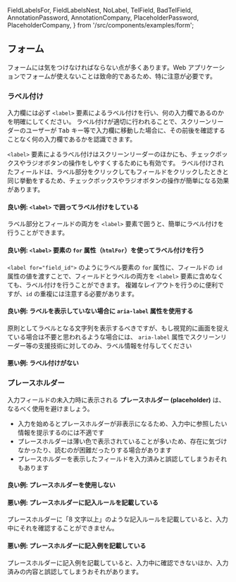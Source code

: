   FieldLabelsFor,
  FieldLabelsNest,
  NoLabel,
  TelField,
  BadTelField,
  AnnotationPassword,
  AnnotationCompany,
  PlaceholderPassword,
  PlaceholderCompany,
} from '/src/components/examples/form';

<Title>フォーム</Title>

## フォーム

フォームには気をつけなければならない点が多くあります。Web アプリケーションでフォームが使えないことは致命的であるため、特に注意が必要です。

### ラベル付け

入力欄には必ず `<label>` 要素によるラベル付けを行い、何の入力欄であるのかを明確にしてください。
ラベル付けが適切に行われることで、スクリーンリーダーのユーザーが <kbd>Tab</kbd> キー等で入力欄に移動した場合に、その前後を確認することなく何の入力欄であるかを認識できます。

`<label>` 要素によるラベル付けはスクリーンリーダーのほかにも、チェックボックスやラジオボタンの操作をしやすくするためにも有効です。
ラベル付けされたフィールドは、ラベル部分をクリックしてもフィールドをクリックしたときと同じ挙動をするため、チェックボックスやラジオボタンの操作が簡単になる効果があります。

#### 良い例: `<label>` で囲ってラベル付けをしている

ラベル部分とフィールドの両方を `<label>` 要素で囲うと、簡単にラベル付けを行うことができます。

<FieldLabelsNest />

#### 良い例: `<label>` 要素の `for` 属性（`htmlFor`）を使ってラベル付けを行う

`<label for="field_id">` のようにラベル要素の `for` 属性に、フィールドの `id` 属性の値を渡すことで、フィールドとラベルの両方を `<label>` 要素に含めなくても、ラベル付けを行うことができます。
複雑なレイアウトを行うのに便利ですが、`id` の重複には注意する必要があります。

<FieldLabelsFor />

#### 良い例: ラベルを表示していない場合に `aria-label` 属性を使用する

原則としてラベルとなる文字列を表示するべきですが、もし視覚的に画面を捉えている場合は不要と思われるような場合には、 `aria-label` 属性でスクリーンリーダー等の支援技術に対してのみ、ラベル情報を付与してください

<TelField />

#### 悪い例: ラベル付けがない

<NoLabel />

<BadTelField />

### プレースホルダー

入力フィールドの未入力時に表示される **プレースホルダー (placeholder)** は、なるべく使用を避けましょう。

- 入力を始めるとプレースホルダーが非表示になるため、入力中に参照したい情報を提示するのには不適です
- プレースホルダーは薄い色で表示されていることが多いため、存在に気づけなかったり、読むのが困難だったりする場合があります
- プレースホルダーを表示したフィールドを入力済みと誤認してしまうおそれもあります

#### 良い例: プレースホルダーを使用しない

<AnnotationPassword />
<AnnotationCompany />

#### 悪い例: プレースホルダーに記入ルールを記載している

プレースホルダーに「8 文字以上」のような記入ルールを記載していると、入力中にそれを確認することができません。

<PlaceholderPassword />

#### 悪い例: プレースホルダーに記入例を記載している

プレースホルダーに記入例を記載していると、入力中に確認できないほか、入力済みの内容と誤認してしまうおそれがあります。

<PlaceholderCompany />
